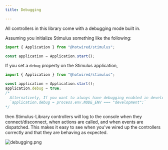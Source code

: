 ```yaml
---
title: Debugging

---
```


All controllers in this library come with a debugging mode built in.

Assuming you initialize Stimulus something like the following:

```js
import { Application } from "@hotwired/stimulus";

const application = Application.start();
```

If you set a `debug` property on the Stimulus application,
```js
import { Application } from "@hotwired/stimulus";

const application = Application.start();
application.debug = true;
/*
  Alternatively, If you want to always have debugging enabled in development:
  `application.debug = process.env.NODE_ENV === "development";`
*/
```

then Stimulus-Library controllers will log to the console when they connect/disconnect, when actions are called, and when events are dispatched.
This makes it easy to see when you've wired up the controllers correctly and that they are behaving as expected.

![debugging.png](./assets/debugging.png)
